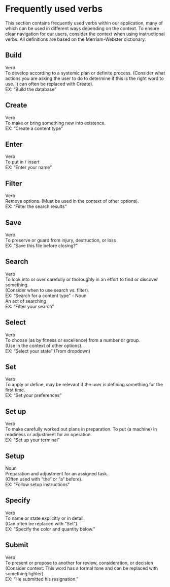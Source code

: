 # Frequently used verbs

This section contains frequently used verbs within our application, many of which can be used in different ways depending on the context. To ensure clear navigation for our users, consider the context when using instructional verbs. All definitions are based on the Merriam-Webster dictionary.

## Build

Verb  
To develop according to a systemic plan or definite process. (Consider what actions you are asking the user to do to determine if this is the right word to use. It can often be replaced with Create).  
EX: “Build the database”

## Create

Verb  
To make or bring something new into existence.  
EX: “Create a content type”

## Enter

Verb  
To put in / insert  
EX: “Enter your name”

## Filter

Verb  
Remove options.
(Must be used in the context of other options).  
EX: “Filter the search results”

## Save

Verb  
To preserve or guard from injury, destruction, or loss  
EX: “Save this file before closing?”

## Search

Verb  
To look into or over carefully or thoroughly in an effort to find or discover something.  
(Consider when to use search vs. filter).  
EX: “Search for a content type” -
Noun  
An act of searching  
EX: “Filter your search”

## Select

Verb  
To choose (as by fitness or excellence) from a number or group.  
(Use in the context of other options).  
EX: “Select your state” (From dropdown)

## Set

Verb  
To apply or define, may be relevant if the user is defining something for the first time.  
EX: “Set your preferences”

## Set up

Verb  
To make carefully worked out plans in preparation. To put (a machine) in readiness or adjustment for an operation.  
EX: “Set up your terminal”

## Setup

Noun  
Preparation and adjustment for an assigned task.  
(Often used with “the“ or “a“ before).  
EX: “Follow setup instructions“

## Specify

Verb  
To name or state explicitly or in detail.  
(Can often be replaced with “Set”).  
EX: “Specify the color and quantity below.”

## Submit

Verb  
To present or propose to another for review, consideration, or decision  
(Consider context: This word has a formal tone and can be replaced with something lighter).  
EX: “He submitted his resignation.”
